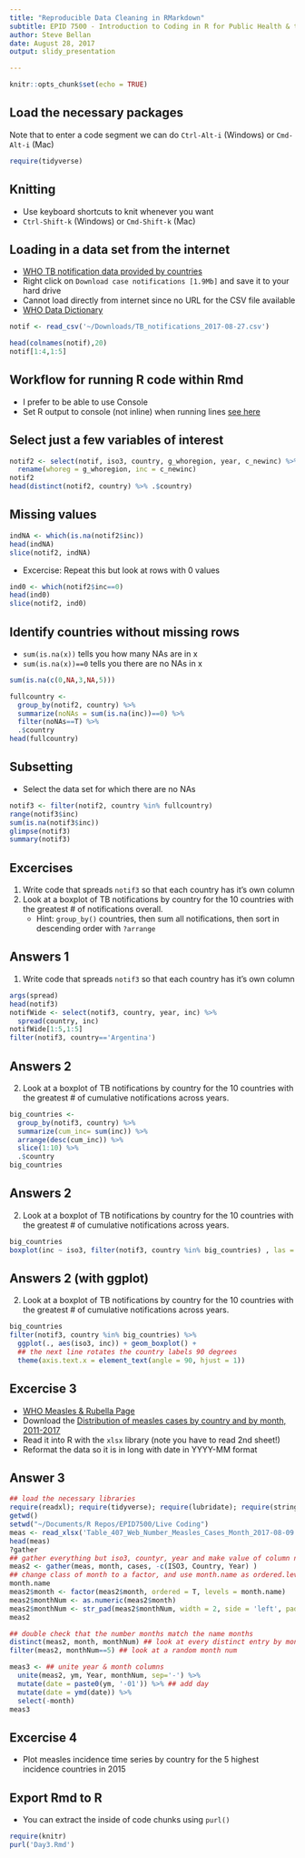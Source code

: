 ```yaml
---
title: "Reproducible Data Cleaning in RMarkdown"
subtitle: EPID 7500 - Introduction to Coding in R for Public Health & the Life Sciences
author: Steve Bellan
date: August 28, 2017
output: slidy_presentation 

---
```


```r
knitr::opts_chunk$set(echo = TRUE)
```

## Load the necessary packages

Note that to enter a code segment we can do `Ctrl-Alt-i` (Windows) or  `Cmd-Alt-i` (Mac)
```r
require(tidyverse)
```

## Knitting

* Use keyboard shortcuts to knit whenever you want
* `Ctrl-Shift-k` (Windows) or `Cmd-Shift-k` (Mac)

## Loading in a data set from the internet

* [WHO TB notification data provided by countries](http://www.who.int/tb/country/data/download/en/)
* Right click on `Download case notifications [1.9Mb]` and save it to your hard drive
* Cannot load directly from internet since no URL for the CSV file available
* [WHO Data Dictionary](https://extranet.who.int/tme/generateCSV.asp?ds=dictionary)

```r
notif <- read_csv('~/Downloads/TB_notifications_2017-08-27.csv')
```
```r
head(colnames(notif),20)
notif[1:4,1:5]
```

## Workflow for running R code within Rmd

* I prefer to be able to use Console
* Set R output to console (not inline) when running lines [see here](https://support.rstudio.com/hc/en-us/community/posts/115000797947-Global-Changes-show-chunk-output-in-console-not-execute-all-lines)

## Select just a few variables of interest

```r
notif2 <- select(notif, iso3, country, g_whoregion, year, c_newinc) %>% 
  rename(whoreg = g_whoregion, inc = c_newinc)
notif2
head(distinct(notif2, country) %>% .$country)
```

## Missing values

```r
indNA <- which(is.na(notif2$inc))
head(indNA)
slice(notif2, indNA)
```

* Excercise: Repeat this but look at rows with 0 values
```r
ind0 <- which(notif2$inc==0)
head(ind0)
slice(notif2, ind0)
```

## Identify countries without missing rows

* `sum(is.na(x))` tells you how many NAs are in x
* `sum(is.na(x))==0` tells you there are no NAs in x

```r
sum(is.na(c(0,NA,3,NA,5)))
```

```r
fullcountry <- 
  group_by(notif2, country) %>%
  summarize(noNAs = sum(is.na(inc))==0) %>%
  filter(noNAs==T) %>%
  .$country
head(fullcountry)
```

## Subsetting

* Select the data set for which there are no NAs

```r
notif3 <- filter(notif2, country %in% fullcountry)
range(notif3$inc)
sum(is.na(notif3$inc))
glimpse(notif3)
summary(notif3)
```

## Excercises

1. Write code that spreads `notif3` so that each country has it's own column
1. Look at a boxplot of TB notifications by country for the 10 countries with the greatest # of notifications overall.
    + Hint: `group_by()` countries, then sum all notifications, then sort 
    in descending order with `?arrange`

## Answers 1

1. Write code that spreads `notif3` so that each country has it's own column
```r
args(spread)
head(notif3)
notifWide <- select(notif3, country, year, inc) %>%
  spread(country, inc)
notifWide[1:5,1:5]
filter(notif3, country=='Argentina')
```

## Answers 2

2. Look at a boxplot of TB notifications by country for the 10 countries with the greatest # of cumulative notifications across years.

```r
big_countries <- 
  group_by(notif3, country) %>%
  summarize(cum_inc= sum(inc)) %>%
  arrange(desc(cum_inc)) %>% 
  slice(1:10) %>%
  .$country
big_countries
```

## Answers 2

2. Look at a boxplot of TB notifications by country for the 10 countries with the greatest # of cumulative notifications across years.

```r
big_countries
boxplot(inc ~ iso3, filter(notif3, country %in% big_countries) , las = 2)
```

## Answers 2 (with ggplot)

2. Look at a boxplot of TB notifications by country for the 10 countries with the greatest # of cumulative notifications across years.

```r
big_countries
filter(notif3, country %in% big_countries) %>% 
  ggplot(., aes(iso3, inc)) + geom_boxplot() + 
  ## the next line rotates the country labels 90 degrees
  theme(axis.text.x = element_text(angle = 90, hjust = 1)) 
```

## Excercise 3

* [WHO Measles & Rubella Page](http://www.who.int/immunization/monitoring_surveillance/burden/vpd/surveillance_type/active/measles_monthlydata/en/)
* Download the [Distribution of measles cases by country and by month, 2011-2017](http://www.who.int/entity/immunization/monitoring_surveillance/burden/vpd/Table_407_Web_Number_Measles_Cases_Month_2017-08-09.xlsx?ua=1)
* Read it into R with the  `xlsx` library (note you have to read 2nd sheet!)
* Reformat the data so it is in long with date in YYYY-MM format

## Answer 3

```r
## load the necessary libraries
require(readxl); require(tidyverse); require(lubridate); require(stringr)
getwd()
setwd("~/Documents/R Repos/EPID7500/Live Coding")
meas <- read_xlsx('Table_407_Web_Number_Measles_Cases_Month_2017-08-09.xlsx', sheet = 2)
head(meas)
?gather
## gather everything but iso3, countyr, year and make value of column name
meas2 <- gather(meas, month, cases, -c(ISO3, Country, Year) )
## change class of month to a factor, and use month.name as ordered.level
month.name
meas2$month <- factor(meas2$month, ordered = T, levels = month.name)
meas2$monthNum <- as.numeric(meas2$month)
meas2$monthNum <- str_pad(meas2$monthNum, width = 2, side = 'left', pad=0)
meas2
```

```r
## double check that the number months match the name months
distinct(meas2, month, monthNum) ## look at every distinct entry by monthXmonthNum
filter(meas2, monthNum==5) ## look at a random month num

meas3 <- ## unite year & month columns
  unite(meas2, ym, Year, monthNum, sep='-') %>%
  mutate(date = paste0(ym, '-01')) %>% ## add day
  mutate(date = ymd(date)) %>%
  select(-month)
meas3
```

## Excercise 4

* Plot measles incidence time series by country for the 5 highest incidence countries in 2015


## Export Rmd to R

* You can extract the inside of code chunks using `purl()`

```r
require(knitr)
purl('Day3.Rmd')
```

